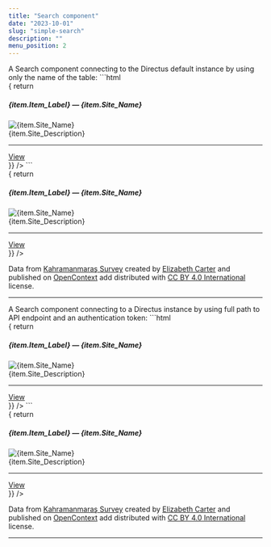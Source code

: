 ```yaml
---
title: "Search component"
date: "2023-10-01"
slug: "simple-search"
description: ""
menu_position: 2
---
```





<div className="row">
  <div className="col-sm-4">
  A Search component connecting to the Directus default instance by using only the name of the table:
```html
<Search
  dTable="scms_ksa"
  searchFields="Item_Label,Site_Name,Site_Description"
  resultItemTemplate = { item => {
    return  <div className="card my-3" key={item.id}>
      <div className="card-body">
        <h5 className="card-title">{item.Item_Label} — {item.Site_Name}</h5>
        <div className="card-text">
        <div className="row">
          <div className="col-3">
            <img src={item.Thumbnail} className="card-img-top img-fluid" alt={item.Site_Name} style={{maxWidth: 200}} />
          </div>
          <div className="col-9">
            {item.Site_Description}
            <hr />
            <a href={`../record/?dEndPoint=${encodeURIComponent(`https://db.lad-sapienza.it/curry/items/scms_ksa`)}&tb=cms_articles&token=I0pT7ozY0KuK8i-vtwLQGek36s0IhQ5e&id=${item.id}`} className="btn btn-primary">View</a>
          </div>
        </div>
      </div>
    </div>
  </div>
  }}
/>
```
  </div>
  <div className="col-sm-8">
    <Search
      dTable="scms_ksa"
      searchFields="Item_Label,Site_Name,Site_Description"
      resultItemTemplate = { item => {
        return  <div className="card my-3" key={item.id}>
          <div className="card-body">
            <h5 className="card-title">{item.Item_Label} — {item.Site_Name}</h5>
            <div className="card-text">
            <div className="row">
              <div className="col-3">
                <img src={item.Thumbnail} className="card-img-top img-fluid" alt={item.Site_Name} style={{maxWidth: 200}} />
              </div>
              <div className="col-9">
                {item.Site_Description}
                <hr />
                <a href={`../record/?dEndPoint=${encodeURIComponent(`https://db.lad-sapienza.it/curry/items/scms_ksa`)}&tb=cms_articles&token=I0pT7ozY0KuK8i-vtwLQGek36s0IhQ5e&id=${item.id}`} className="btn btn-primary">View</a>
              </div>
            </div>
          </div>
        </div>
      </div>
      }}
    />

  Data from [Kahramanmaraş Survey](https://opencontext.org/projects/ca4f4719-f2a5-4119-99fa-b04573c8929a) created by [Elizabeth Carter](http://opencontext.org/persons/3208923d-69d0-70e9-9cc1-23ad97770aec) and published on [OpenContext](https://opencontext.org/projects/ca4f4719-f2a5-4119-99fa-b04573c8929a) add distributed with [CC BY 4.0 International](https://creativecommons.org/licenses/by/4.0) license.

  ---

  </div>
</div>


<div className="row">
  <div className="col-sm-4">
  A Search component connecting to a Directus instance by using full path to API endpoint and an authentication token:
```html
<Search
  dEndPoint="https://db.lad-sapienza.it/curry/items/scms_ksa"
  dToken="TzwQYgn4PSk5czDvQsT39gx8EByfBdiN"
  searchFields="Item_Label,Site_Name,Site_Description"
  resultItemTemplate = { item => {
    return  <div className="card my-3" key={item.id}>
      <div className="card-body">
        <h5 className="card-title">{item.Item_Label} — {item.Site_Name}</h5>
        <div className="card-text">
        <div className="row">
          <div classname="col-3">
            <img src={item.Thumbnail} className="card-img-top img-fluid" alt={item.Site_Name} style={{maxWidth: 200}} />
          </div>
          <div className="col-9">
            {item.Site_Description}
            <hr />
            <a href={`../record/?dEndPoint=${encodeURIComponent(`https://db.lad-sapienza.it/curry/items/scms_ksa`)}&tb=cms_articles&token=I0pT7ozY0KuK8i-vtwLQGek36s0IhQ5e&id=${item.id}`} className="btn btn-primary">View</a>
          </div>
        </div>
      </div>
    </div>
  </div>
  }}
/>
```
  </div>
  <div className="col-sm-8">
  <Search
    dEndPoint="https://db.lad-sapienza.it/curry/items/scms_ksa"
    dToken="TzwQYgn4PSk5czDvQsT39gx8EByfBdiN"
    searchFields="Item_Label,Site_Name,Site_Description"
    resultItemTemplate = { item => {
      return  <div className="card my-3" key={item.id}>
        <div className="card-body">
          <h5 className="card-title">{item.Item_Label} — {item.Site_Name}</h5>
          <div className="card-text">
          <div className="row">
            <div className="col-3">
              <img src={item.Thumbnail} className="card-img-top img-fluid" alt={item.Site_Name} style={{maxWidth: 200}} />
            </div>
            <div className="col-9">
              {item.Site_Description}
              <hr />
              <a href={`../record/?dEndPoint=${encodeURIComponent(`https://db.lad-sapienza.it/curry/items/scms_ksa`)}&tb=cms_articles&token=I0pT7ozY0KuK8i-vtwLQGek36s0IhQ5e&id=${item.id}`} className="btn btn-primary">View</a>
            </div>
          </div>
        </div>
      </div>
    </div>
    }}
  />

  Data from [Kahramanmaraş Survey](https://opencontext.org/projects/ca4f4719-f2a5-4119-99fa-b04573c8929a) created by [Elizabeth Carter](http://opencontext.org/persons/3208923d-69d0-70e9-9cc1-23ad97770aec) and published on [OpenContext](https://opencontext.org/projects/ca4f4719-f2a5-4119-99fa-b04573c8929a) add distributed with [CC BY 4.0 International](https://creativecommons.org/licenses/by/4.0) license.

  ---

  </div>
</div>
